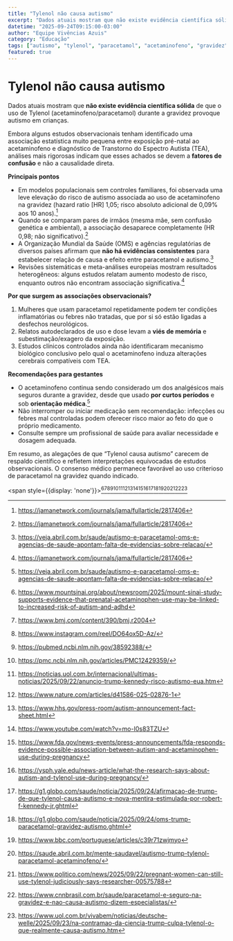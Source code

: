```yaml
---
title: "Tylenol não causa autismo"
excerpt: "Dados atuais mostram que não existe evidência científica sólida de que o uso de Tylenol (acetaminofeno/paracetamol) durante a gravidez provoque autismo em crianças."
datetime: "2025-09-24T09:15:00-03:00"
author: "Equipe Vivências Azuis"
category: "Educação"
tags: ["autismo", "tylenol", "paracetamol", "acetaminofeno", "gravidez"]
featured: true
---
```


# Tylenol não causa autismo

Dados atuais mostram que **não existe evidência científica sólida** de que o uso de Tylenol (acetaminofeno/paracetamol) durante a gravidez provoque autismo em crianças.

Embora alguns estudos observacionais tenham identificado uma associação estatística muito pequena entre exposição pré-natal ao acetaminofeno e diagnóstico de Transtorno do Espectro Autista (TEA), análises mais rigorosas indicam que esses achados se devem a **fatores de confusão** e não a causalidade direta.

**Principais pontos**

- Em modelos populacionais sem controles familiares, foi observada uma leve elevação do risco de autismo associada ao uso de acetaminofeno na gravidez (hazard ratio [HR] 1,05; risco absoluto adicional de 0,09% aos 10 anos).[^1]
- Quando se comparam pares de irmãos (mesma mãe, sem confusão genética e ambiental), a associação desaparece completamente (HR 0,98; não significativo).[^1]
- A Organização Mundial da Saúde (OMS) e agências regulatórias de diversos países afirmam que **não há evidências consistentes** para estabelecer relação de causa e efeito entre paracetamol e autismo.[^2]
- Revisões sistemáticas e meta-análises europeias mostram resultados heterogêneos: alguns estudos relatam aumento modesto de risco, enquanto outros não encontram associação significativa.[^1]

**Por que surgem as associações observacionais?**

1. Mulheres que usam paracetamol repetidamente podem ter condições inflamatórias ou febres não tratadas, que por si só estão ligadas a desfechos neurológicos.
2. Relatos autodeclarados de uso e dose levam a **viés de memória** e subestimação/exagero da exposição.
3. Estudos clínicos controlados ainda não identificaram mecanismo biológico conclusivo pelo qual o acetaminofeno induza alterações cerebrais compatíveis com TEA.

**Recomendações para gestantes**

- O acetaminofeno continua sendo considerado um dos analgésicos mais seguros durante a gravidez, desde que usado **por curtos períodos** e sob **orientação médica**.[^2]
- Não interromper ou iniciar medicação sem recomendação: infecções ou febres mal controladas podem oferecer risco maior ao feto do que o próprio medicamento.
- Consulte sempre um profissional de saúde para avaliar necessidade e dosagem adequada.

Em resumo, as alegações de que “Tylenol causa autismo” carecem de respaldo científico e refletem interpretações equivocadas de estudos observacionais. O consenso médico permanece favorável ao uso criterioso de paracetamol na gravidez quando indicado.

<span style={{display: 'none'}}>[^10][^11][^12][^13][^14][^15][^16][^17][^18][^19][^20][^3][^4][^5][^6][^7][^8][^9]</span>

[^1]: https://jamanetwork.com/journals/jama/fullarticle/2817406

[^2]: https://veja.abril.com.br/saude/autismo-e-paracetamol-oms-e-agencias-de-saude-apontam-falta-de-evidencias-sobre-relacao/

[^3]: https://g1.globo.com/saude/noticia/2025/09/24/afirmacao-de-trump-de-que-tylenol-causa-autismo-e-nova-mentira-estimulada-por-robert-f-kennedy-jr.ghtml

[^4]: https://g1.globo.com/saude/noticia/2025/09/24/oms-trump-paracetamol-gravidez-autismo.ghtml

[^5]: https://www.bbc.com/portuguese/articles/c39r71zwjmyo

[^6]: https://saude.abril.com.br/mente-saudavel/autismo-trump-tylenol-paracetamol-acetaminofeno/

[^7]: https://www.politico.com/news/2025/09/22/pregnant-women-can-still-use-tylenol-judiciously-says-researcher-00575788

[^8]: https://www.cnnbrasil.com.br/saude/paracetamol-e-seguro-na-gravidez-e-nao-causa-autismo-dizem-especialistas/

[^9]: https://www.uol.com.br/vivabem/noticias/deutsche-welle/2025/09/23/na-contramao-da-ciencia-trump-culpa-tylenol-o-que-realmente-causa-autismo.htm

[^10]: https://www.mountsinai.org/about/newsroom/2025/mount-sinai-study-supports-evidence-that-prenatal-acetaminophen-use-may-be-linked-to-increased-risk-of-autism-and-adhd

[^11]: https://www.bmj.com/content/390/bmj.r2004

[^12]: https://www.instagram.com/reel/DO64ox5D-Az/

[^13]: https://pubmed.ncbi.nlm.nih.gov/38592388/

[^14]: https://pmc.ncbi.nlm.nih.gov/articles/PMC12429359/

[^15]: https://noticias.uol.com.br/internacional/ultimas-noticias/2025/09/22/anuncio-trump-kennedy-risco-autismo-eua.htm

[^16]: https://www.nature.com/articles/d41586-025-02876-1

[^17]: https://www.hhs.gov/press-room/autism-announcement-fact-sheet.html

[^18]: https://www.youtube.com/watch?v=mo-I0s83TZU

[^19]: https://www.fda.gov/news-events/press-announcements/fda-responds-evidence-possible-association-between-autism-and-acetaminophen-use-during-pregnancy

[^20]: https://ysph.yale.edu/news-article/what-the-research-says-about-autism-and-tylenol-use-during-pregnancy/

